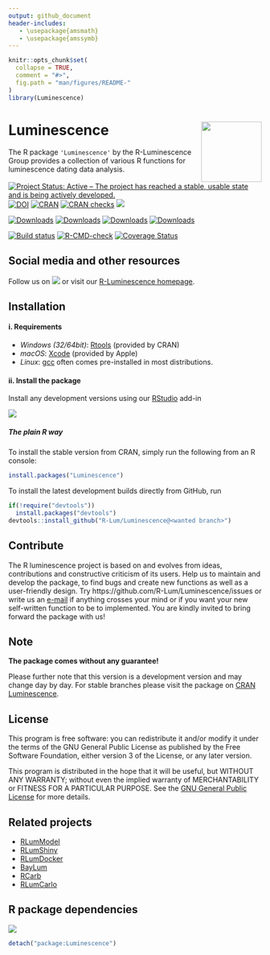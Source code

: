 ```yaml
---
output: github_document
header-includes:
   - \usepackage{amsmath}
   - \usepackage{amssymb}
---
```

<!-- README.md was auto-generated by README.Rmd. Please DO NOT edit by hand!-->

```r
knitr::opts_chunk$set(
  collapse = TRUE,
  comment = "#>",
  fig.path = "man/figures/README-"
)
library(Luminescence)
```

# Luminescence <img width=120px src="man/figures/Luminescence_logo.png" align="right" />

The R package `'Luminescence'` by the R-Luminescence Group provides a collection of various R functions for luminescence dating data analysis.

[![Project Status: Active – The project has reached a stable, usable state and is being actively developed.](https://www.repostatus.org/badges/latest/active.svg)](https://www.repostatus.org/#active)
[![DOI](https://zenodo.org/badge/23153315.svg)](https://zenodo.org/badge/latestdoi/23153315)
[![CRAN](https://www.r-pkg.org/badges/version/Luminescence)](https://cran.r-project.org/package=Luminescence)
[![CRAN checks](https://cranchecks.info/badges/summary/Luminescence)](https://cran.r-project.org/web/checks/check_results_Luminescence.html)
[![](https://img.shields.io/badge/devel%20version-0.9.11.9000--1-blue.svg)](https://github.com/R-Lum/Luminescence)


[![Downloads](https://cranlogs.r-pkg.org/badges/grand-total/Luminescence)](https://www.r-pkg.org/pkg/Luminescence)
[![Downloads](https://cranlogs.r-pkg.org/badges/Luminescence)](https://www.r-pkg.org/pkg/Luminescence)
[![Downloads](https://cranlogs.r-pkg.org/badges/last-week/Luminescence)](https://www.r-pkg.org/pkg/Luminescence)
[![Downloads](https://cranlogs.r-pkg.org/badges/last-day/Luminescence)](https://www.r-pkg.org/pkg/Luminescence)

[![Build status](https://ci.appveyor.com/api/projects/status/jtgqr9a6jajn02y0/branch/master?svg=true)](https://ci.appveyor.com/project/tzerk/luminescence/branch/master)
[![R-CMD-check](https://github.com/R-Lum/Luminescence/workflows/GitHub Actions CI/badge.svg)](https://github.com/R-Lum/Luminescence/actions)
[![Coverage Status](https://img.shields.io/codecov/c/github/R-Lum/Luminescence.svg)](https://codecov.io/github/R-Lum/Luminescence?branch=master)

## Social media and other resources 
Follow us on [![](http://i.imgur.com/wWzX9uB.png)](https://twitter.com/RLuminescence) or visit 
our [R-Luminescence homepage](https://r-luminescence.org).

## Installation

#### i. Requirements

* *Windows (32/64bit)*:  [Rtools](https://cran.r-project.org/bin/windows/Rtools/) (provided by CRAN)
* *macOS*: [Xcode](https://developer.apple.com/) (provided by Apple)
* *Linux*: [gcc](https://gcc.gnu.org) often comes pre-installed in most distributions. 

#### ii. Install the package

Install any development versions using our [RStudio](https://rstudio.com) add-in

![](man/figures/README-Screenshot_AddIn.png)


##### The plain **R** way

To install the stable version from CRAN, simply run the following from an R console:

```r
install.packages("Luminescence")
```

To install the latest development builds directly from GitHub, run

```r
if(!require("devtools"))
  install.packages("devtools")
devtools::install_github("R-Lum/Luminescence@<wanted branch>")
```

## Contribute

The R luminescence project is based on and evolves from ideas, contributions and constructive criticism of its users. Help us to maintain and develop the package, to find bugs and create new functions as well as a user-friendly design. Try https://github.com/R-Lum/Luminescence/issues or write us an [e-mail](mailto:developers@r-luminescence.org) if anything crosses your mind or if you want your new self-written function to be to implemented. You are kindly invited to bring forward the package with us!

## Note

**The package comes without any guarantee!**

Please further note that this version is a development version and may change day by day. For stable branches please visit
the package on [CRAN Luminescence](https://CRAN.R-project.org/package=Luminescence).

## License

This program is free software: you can redistribute it and/or modify
it under the terms of the GNU General Public License as published by
the Free Software Foundation, either version 3 of the License, or
any later version.

 This program is distributed in the hope that it will be useful,
 but WITHOUT ANY WARRANTY; without even the implied warranty of
 MERCHANTABILITY or FITNESS FOR A PARTICULAR PURPOSE.  See the
 [GNU General Public License](https://github.com/R-Lum/Luminescence/blob/master/LICENSE) for more details.

## Related projects 

* [RLumModel](https://github.com/R-Lum/RLumModel)
* [RLumShiny](https://github.com/R-Lum/RLumShiny)
* [RLumDocker](https://github.com/R-Lum/RLumDocker)
* [BayLum](https://github.com/crp2a/BayLum )
* [RCarb](https://github.com/R-Lum/RCarb)
* [RLumCarlo](https://github.com/R-Lum/RLumCarlo)

## R package dependencies
![](man/figures/README-Package_DependencyGraph.png)

```r
detach("package:Luminescence")
```
